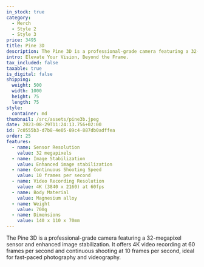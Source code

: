 ```yaml
---
in_stock: true
category:
  - Merch
  - Style 2
  - Style 3
price: 3495
title: Pine 3D
description: The Pine 3D is a professional-grade camera featuring a 32-megapixel sensor and enhanced image stabilization. It offers 4K video recording at 60 frames per second and continuous shooting at 10 frames per second, ideal for fast-paced photography and videography.
intro: Elevate Your Vision, Beyond the Frame.
tax_included: false
taxable: true
is_digital: false
shipping:
  weight: 500
  width: 1000
  height: 75
  length: 75
style:
  container: md
thumbnail: /src/assets/pine3b.jpeg
date: 2023-08-29T11:24:13.756+02:00
id: 7c0555b3-d7b8-4e05-89c4-887db0adffea
order: 25
features:
  - name: Sensor Resolution
    value: 32 megapixels
  - name: Image Stabilization
    value: Enhanced image stabilization
  - name: Continuous Shooting Speed
    value: 10 frames per second
  - name: Video Recording Resolution
    value: 4K (3840 x 2160) at 60fps
  - name: Body Material
    value: Magnesium alloy
  - name: Weight
    value: 700g
  - name: Dimensions
    value: 140 x 110 x 70mm
---
```

The Pine 3D is a professional-grade camera featuring a 32-megapixel sensor and enhanced image stabilization. It offers 4K video recording at 60 frames per second and continuous shooting at 10 frames per second, ideal for fast-paced photography and videography.
